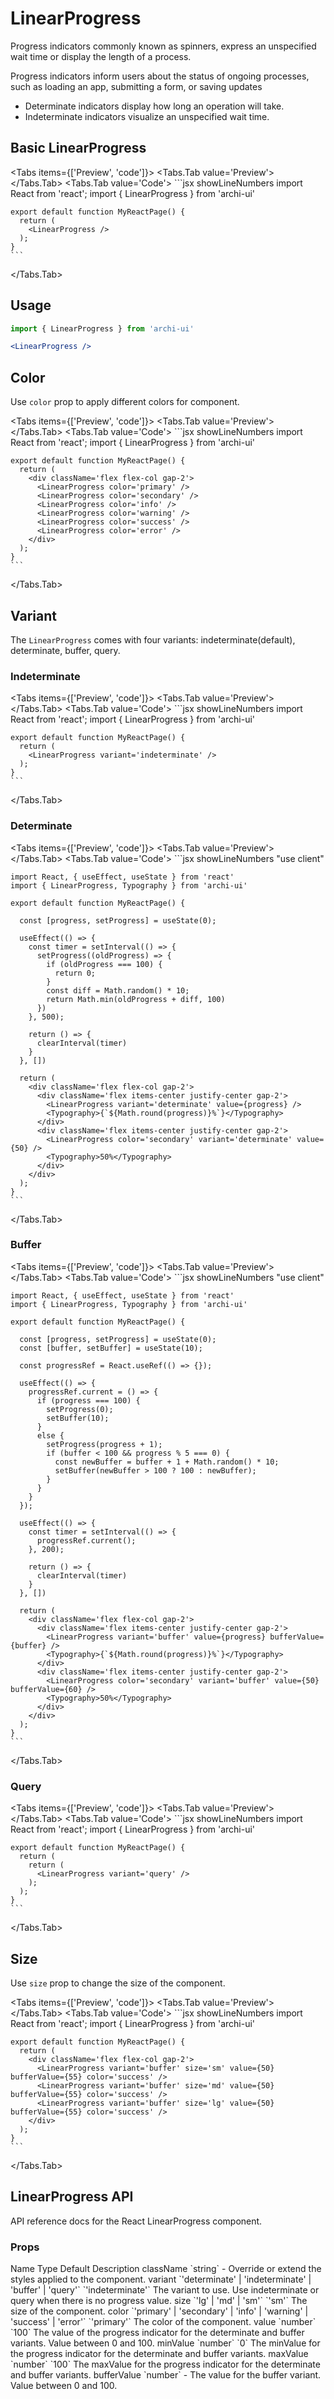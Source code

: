
# LinearProgress

Progress indicators commonly known as spinners, express an unspecified wait time or display the length of a process.

Progress indicators inform users about the status of ongoing processes, such as loading an app, submitting a form, or saving updates

- Determinate indicators display how long an operation will take.
- Indeterminate indicators visualize an unspecified wait time.

## Basic LinearProgress
<Tabs items={['Preview', 'code']}>
  <Tabs.Tab value='Preview'>
    <BasicLinearProgress />
  </Tabs.Tab>
  <Tabs.Tab value='Code'>
    ```jsx showLineNumbers
    import React from 'react';
    import { LinearProgress } from 'archi-ui'

    export default function MyReactPage() {
      return (
        <LinearProgress />
      );
    }
    ```
  </Tabs.Tab>
</Tabs>

## Usage
```jsx
import { LinearProgress } from 'archi-ui'
```
```jsx
<LinearProgress />
```

## Color
Use `color` prop to apply different colors for component.

<Tabs items={['Preview', 'code']}>
  <Tabs.Tab value='Preview'>
    <LinearProgressColor />
  </Tabs.Tab>
  <Tabs.Tab value='Code'>
    ```jsx showLineNumbers
    import React from 'react';
    import { LinearProgress } from 'archi-ui'

    export default function MyReactPage() {
      return (
        <div className='flex flex-col gap-2'>
          <LinearProgress color='primary' />
          <LinearProgress color='secondary' />
          <LinearProgress color='info' />
          <LinearProgress color='warning' />
          <LinearProgress color='success' />
          <LinearProgress color='error' />
        </div>
      );
    }
    ```
  </Tabs.Tab>
</Tabs>

## Variant
The `LinearProgress` comes with four variants: indeterminate(default), determinate, buffer, query.

### Indeterminate
<Tabs items={['Preview', 'code']}>
  <Tabs.Tab value='Preview'>
    <LinearProgressIndeterminate />
  </Tabs.Tab>
  <Tabs.Tab value='Code'>
    ```jsx showLineNumbers
    import React from 'react';
    import { LinearProgress } from 'archi-ui'

    export default function MyReactPage() {
      return (
        <LinearProgress variant='indeterminate' />
      );
    }
    ```
  </Tabs.Tab>
</Tabs>

### Determinate
<Tabs items={['Preview', 'code']}>
  <Tabs.Tab value='Preview'>
    <LinearProgressDeterminate />
  </Tabs.Tab>
  <Tabs.Tab value='Code'>
    ```jsx showLineNumbers
    "use client"

    import React, { useEffect, useState } from 'react'
    import { LinearProgress, Typography } from 'archi-ui'

    export default function MyReactPage() {

      const [progress, setProgress] = useState(0);

      useEffect(() => {
        const timer = setInterval(() => {
          setProgress((oldProgress) => {
            if (oldProgress === 100) {
              return 0;
            }
            const diff = Math.random() * 10;
            return Math.min(oldProgress + diff, 100)
          })
        }, 500);
      
        return () => {
          clearInterval(timer)
        }
      }, [])

      return (
        <div className='flex flex-col gap-2'>
          <div className='flex items-center justify-center gap-2'>
            <LinearProgress variant='determinate' value={progress} />
            <Typography>{`${Math.round(progress)}%`}</Typography>
          </div>
          <div className='flex items-center justify-center gap-2'>
            <LinearProgress color='secondary' variant='determinate' value={50} />
            <Typography>50%</Typography>
          </div>
        </div>
      );
    }
    ```
  </Tabs.Tab>
</Tabs>

### Buffer
<Tabs items={['Preview', 'code']}>
  <Tabs.Tab value='Preview'>
    <LinearProgressBuffer />
  </Tabs.Tab>
  <Tabs.Tab value='Code'>
    ```jsx showLineNumbers
    "use client"

    import React, { useEffect, useState } from 'react'
    import { LinearProgress, Typography } from 'archi-ui'

    export default function MyReactPage() {

      const [progress, setProgress] = useState(0);
      const [buffer, setBuffer] = useState(10);

      const progressRef = React.useRef(() => {});

      useEffect(() => {
        progressRef.current = () => {
          if (progress === 100) {
            setProgress(0);
            setBuffer(10);
          }
          else {
            setProgress(progress + 1);
            if (buffer < 100 && progress % 5 === 0) {
              const newBuffer = buffer + 1 + Math.random() * 10;
              setBuffer(newBuffer > 100 ? 100 : newBuffer);
            }
          }
        }
      });

      useEffect(() => {
        const timer = setInterval(() => {
          progressRef.current();
        }, 200);
      
        return () => {
          clearInterval(timer)
        }
      }, [])

      return (
        <div className='flex flex-col gap-2'>
          <div className='flex items-center justify-center gap-2'>
            <LinearProgress variant='buffer' value={progress} bufferValue={buffer} />
            <Typography>{`${Math.round(progress)}%`}</Typography>
          </div>
          <div className='flex items-center justify-center gap-2'>
            <LinearProgress color='secondary' variant='buffer' value={50} bufferValue={60} />
            <Typography>50%</Typography>
          </div>
        </div>
      );
    }
    ```
  </Tabs.Tab>
</Tabs>

### Query
<Tabs items={['Preview', 'code']}>
  <Tabs.Tab value='Preview'>
    <LinearProgressQuery />
  </Tabs.Tab>
  <Tabs.Tab value='Code'>
    ```jsx showLineNumbers
    import React from 'react';
    import { LinearProgress } from 'archi-ui'

    export default function MyReactPage() {
      return (
        return (
          <LinearProgress variant='query' />
        );
      );
    }
    ```
  </Tabs.Tab>
</Tabs>

## Size
Use `size` prop to change the size of the component.

<Tabs items={['Preview', 'code']}>
  <Tabs.Tab value='Preview'>
    <LinearProgressSize />
  </Tabs.Tab>
  <Tabs.Tab value='Code'>
    ```jsx showLineNumbers
    import React from 'react';
    import { LinearProgress } from 'archi-ui'

    export default function MyReactPage() {
      return (
        <div className='flex flex-col gap-2'>
          <LinearProgress variant='buffer' size='sm' value={50} bufferValue={55} color='success' />
          <LinearProgress variant='buffer' size='md' value={50} bufferValue={55} color='success' />
          <LinearProgress variant='buffer' size='lg' value={50} bufferValue={55} color='success' />
        </div>
      );
    }
    ```
  </Tabs.Tab>
</Tabs>

## LinearProgress API
API reference docs for the React LinearProgress component.

### Props
<Table>
  <thead>
    <Table.Tr>
      <Table.Th>Name</Table.Th>
      <Table.Th>Type</Table.Th>
      <Table.Th>Default</Table.Th>
      <Table.Th>Description</Table.Th>
    </Table.Tr>
  </thead>
  <tbody>
    <Table.Tr>
      <Table.Td>className</Table.Td>
      <Table.Td>`string`</Table.Td>
      <Table.Td>-</Table.Td>
      <Table.Td>Override or extend the styles applied to the component.</Table.Td>
    </Table.Tr>
    <Table.Tr>
      <Table.Td>variant</Table.Td>
      <Table.Td>`'determinate' | 'indeterminate' | 'buffer' | 'query'`</Table.Td>
      <Table.Td>`'indeterminate'`</Table.Td>
      <Table.Td>The variant to use. Use indeterminate or query when there is no progress value.</Table.Td>
    </Table.Tr>
    <Table.Tr>
      <Table.Td>size</Table.Td>
      <Table.Td>`'lg' | 'md' | 'sm'`</Table.Td>
      <Table.Td>`'sm'`</Table.Td>
      <Table.Td>The size of the component.</Table.Td>
    </Table.Tr>
    <Table.Tr>
      <Table.Td>color</Table.Td>
      <Table.Td>`'primary' | 'secondary' | 'info' | 'warning' | 'success' | 'error'`</Table.Td>
      <Table.Td>`'primary'`</Table.Td>
      <Table.Td>The color of the component.</Table.Td>
    </Table.Tr>
    <Table.Tr>
      <Table.Td>value</Table.Td>
      <Table.Td>`number`</Table.Td>
      <Table.Td>`100`</Table.Td>
      <Table.Td>The value of the progress indicator for the determinate and buffer variants. Value between 0 and 100.</Table.Td>
    </Table.Tr>
    <Table.Tr>
      <Table.Td>minValue</Table.Td>
      <Table.Td>`number`</Table.Td>
      <Table.Td>`0`</Table.Td>
      <Table.Td>The minValue for the progress indicator for the determinate and buffer variants.</Table.Td>
    </Table.Tr>
    <Table.Tr>
      <Table.Td>maxValue</Table.Td>
      <Table.Td>`number`</Table.Td>
      <Table.Td>`100`</Table.Td>
      <Table.Td>The maxValue for the progress indicator for the determinate and buffer variants.</Table.Td>
    </Table.Tr>
    <Table.Tr>
      <Table.Td>bufferValue</Table.Td>
      <Table.Td>`number`</Table.Td>
      <Table.Td>-</Table.Td>
      <Table.Td>The value for the buffer variant. Value between 0 and 100.</Table.Td>
    </Table.Tr>
  </tbody>
</Table>
